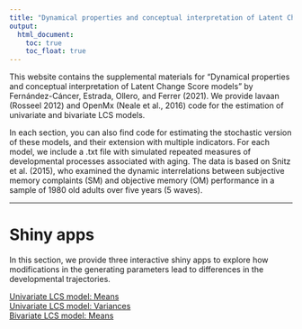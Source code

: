 ---
title: "Dynamical properties and conceptual interpretation of Latent Change Score models" 
output: 
  html_document:
    toc: true
    toc_float: true
---
This website contains the supplemental materials for “Dynamical properties and conceptual interpretation of Latent Change Score models” by Fernández-Cáncer, Estrada, Ollero, and Ferrer (2021). We provide lavaan (Rosseel 2012) and OpenMx (Neale et al., 2016) code for the estimation of univariate and bivariate LCS models. 

In each section, you can also find code for estimating the stochastic version of these models, and their extension with multiple indicators. For each model, we include a .txt file with simulated repeated measures of developmental processes associated with aging. The data is based on Snitz et al. (2015), who examined the dynamic interrelations between subjective memory complaints (SM) and objective memory (OM) performance in a sample of 1980 old adults over five years (5 waves). 


***

# Shiny apps 
In this section, we provide three interactive shiny apps to explore how modifications in the generating parameters lead to differences in the developmental trajectories.

[Univariate LCS model: Means](https://marjfollero.shinyapps.io/LCS-means/)  
[Univariate LCS model: Variances](https://marjfollero.shinyapps.io/LCS_variances/)  
[Bivariate LCS model: Means](https://marjfollero.shinyapps.io/BLCS_means/)


